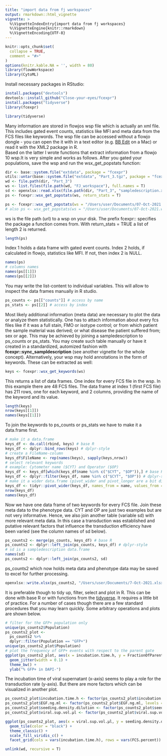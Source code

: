 ```yaml
---
title: "import data from fj workspaces"
output: rmarkdown::html_vignette
vignette: >
  %\VignetteIndexEntry{import data from fj workspaces}
  %\VignetteEngine{knitr::rmarkdown}
  %\VignetteEncoding{UTF-8}
---
```


```r
knitr::opts_chunk$set(
  collapse = TRUE,
  comment = "#>"
)
options(knitr.kable.NA = '', width = 80)
library(flowWorkspace)
library(CytoML)
```

Install necessary packages in RStudio:
```r
install.packages("devtools")
devtools::install_github("Close-your-eyes/fcexpr")
install.packages("tidyverse")
library(fcexpr)
```
```r
library(tidyverse)
```

Many information are stored in flowjos wsp file which is actually an xml file. This includes gated event counts, statistics like MFI and meta data from the FCS files like keywords. The wsp file can be accessed without a flowjo dongle - you can open the it with in a text editor (e.g. [BB Edit](https://www.barebones.com/products/bbedit/index.html) on a Mac) or read it with the XML2 package in R.   
Based on the latter I wrote functions that extract information from a flowjo 10 wsp.It is very simple and works as follows. After you gated your populations, save the wsp and run the wsx_get_popstats function:

```r
dir <- base::system.file("extdata", package = "fcexpr")
utils::untar(base::system.file("extdata", "Part_3.tgz", package = "fcexpr"), exdir = dir)
wd <- file.path(dir, "Part_3")
ws <- list.files(file.path(wd, "FJ_workspace"), full.names = T)
sd <- openxlsx::read.xlsx(file.path(dir, "Part_3", "sampledescription.xlsx"))
ps <- fcexpr::wsx_get_popstats(ws, return_stats = T)
```

```r
ps <- fcexpr::wsx_get_popstats(ws = "/Users/user/Documents/07-Oct-2021.wsp", return_stats = TRUE)
# also ps <- wsx_get_popstats(ws = "/Users/user/Documents/07-Oct-2021.wsp") is possible
```

ws is the file path (url) to a wsp on your disk. The prefix fcexpr:: specifies the package a function comes from.
With return_stats = TRUE a list of length 2 is returned.

```r
length(ps)
```

Index 1 holds a data frame with gated event counts. Index 2 holds, if calculated in flowjo, statistics like MFI. If not, then index 2 is NULL.

```r
names(ps)
# columns names
names(ps[[1]])
names(ps[[2]])
```

You may write the list-content to individual variables. This will allow to inspect the data frames manually in R studio.

```r
ps_counts <- ps[["counts"]] # access by name
ps_stats <- ps[[2]] # access by index
```

Most likely additional information (meta data) are necessary to plot the data or analyze them statistically. One has to attach information about every fcs files like if it was a full stain, FMO or isotype control; or from which patient the sample material was derived; or what disease the patient suffered from; sex or age. This may be achieved by joining a sampledescription to ps_counts or ps_stats. You may create such table manually or have it created in a standardized, automized fashion with **fcexpr::sync_sampldescription** (see another vignette for the whole concept). Alternatively, your wsp may hold annotations in the form of keywords. These can be extracted as well:

```r
keys <- fcexpr::wsx_get_keywords(ws)
```

This returns a list of data frames. One index for every FCS file in the wsp. In this example there are 48 FCS files. The data frame at index 1 (first FCS file) has 211 rows, one for each keyword, and 2 columns, providing the name of the keyword and its value.
```r
length(keys)
nrow(keys[[1]])
names(keys[[1]])
```

To join the keywords to ps_counts or ps_stats we have to make it a data.frame first.
```r
# make it a data.frame
keys_df <- do.call(rbind, keys) # base R
keys_df <- dplyr::bind_rows(keys) # dplyr-style
# create a FileName-column
keys_df$FileName <- rep(names(keys), sapply(keys,nrow))
# select relevant keywords
# example: Cytometer name ($CYT) and Operator ($OP)
keys_df <- keys_df[which(keys_df$name %in% c("$CYT", "$OP")),] # base R
keys_df <- dplyr::filter(keys_df, name %in% c("$CYT", "$OP")) # dplyr-style
# make it a wider data.frame (pivot_wider and pivot_longer are a bit difficult to get your head around but are very powerful)
keys_df <- tidyr::pivot_wider(keys_df, names_from = name, values_from = value)
nrow(keys_df)
names(keys_df)
```

Now we have one data frame of two keywords for every FCS file. Join these meta data to the phenotype data. CYT and OP are just two examples but are not very informative. Hence, we also join another table (variable sd) with more relevant meta data. In this case a transduction was established and putative relevant factors that influence the transduction efficiency have been varied (see the column names of sd below).
```r
ps_counts2 <- merge(ps_counts, keys_df) # base R
ps_counts2 <- dplyr::left_join(ps_counts, keys_df) # dplyr-style
# sd is a sampledescription data.frame
names(sd)
ps_counts2 <- dplyr::left_join(ps_counts2, sd)
```

ps_counts2 which now holds meta data and phenotype data may be saved to excel for further processing.
```r
openxlsx::write.xlsx(ps_counts2, "/Users/user/Documents/7-Oct-2021.xlsx")
```

It is preferable though to tidy up, filter, select and plot in R. This can be done with base R or with functions from the [tidyverse](https://www.tidyverse.org). It requires a little bit of practice. For a number of cases though there are a few standard procedures that you may learn quickly. Some arbitrary operations and plots are shown below.

```r
# filter for the GFP+ population only
unique(ps_counts2$Population)
ps_counts2_plot <-
  ps_counts2 %>%
  dplyr::filter(Population == "GFP+")
unique(ps_counts2_plot$Population)
# plot the frequency of GFP+ events with respect to the parent gate
ggplot(ps_counts2_plot, aes(x = incubation.time.h, y = FractionOfParent)) +
  geom_jitter(width = 0.1) +
  theme_bw() +
  ylab("% GFP+ in DAPI-")
```

The incubation time of viral supernatant (x-axis) seems to play a role for the transduction rate (y-axis). But there are more factors which can be visualized in another plot.

```r
ps_counts2_plot$incubation.time.h <- factor(ps_counts2_plot$incubation.time.h, levels = sort(as.numeric(unique(ps_counts2_plot$incubation.time.h))))
ps_counts2_plot$EGF.ng.ml <- factor(ps_counts2_plot$EGF.ng.ml, levels = sort(as.numeric(unique(ps_counts2_plot$EGF.ng.ml))))
ps_counts2_plot$seeding.density.dilution <- factor(ps_counts2_plot$seeding.density.dilution, levels = sort(as.numeric(unique(ps_counts2_plot$seeding.density.dilution))))
ps_counts2_plot$viral.sup.vol.µl <- factor(ps_counts2_plot$viral.sup.vol.µl, levels = sort(as.numeric(unique(ps_counts2_plot$viral.sup.vol.µl))))
```


```r
ggplot(ps_counts2_plot, aes(x = viral.sup.vol.µl, y = seeding.density.dilution, fill = FractionOfParent)) +
  geom_tile(color = "black") +
  theme_classic() +
  scale_fill_viridis_c() +
  facet_grid(cols = vars(incubation.time.h), rows = vars(FCS.percent))
```


```r
unlink(wd, recursive = T)
```
